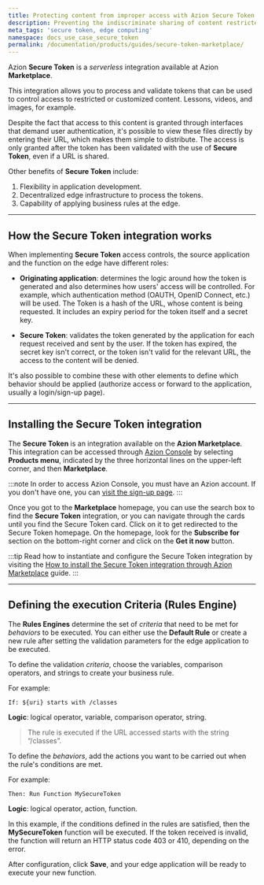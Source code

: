 ```yaml
---
title: Protecting content from improper access with Azion Secure Token
description: Preventing the indiscriminate sharing of content restricted to customers
meta_tags: 'secure token, edge computing'
namespace: docs_use_case_secure_token
permalink: /documentation/products/guides/secure-token-marketplace/
---
```


Azion **Secure Token** is a *serverless* integration available at Azion **Marketplace**. 

This integration allows you to process and validate tokens that can be used to control access to restricted or customized content. Lessons, videos, and images, for example.

Despite the fact that access to this content is granted through interfaces that demand user authentication, it's possible to view these files directly by entering their URL, which makes them simple to distribute. The access is only granted after the token has been validated with the use of **Secure Token**, even if a URL is shared.

Other benefits of **Secure Token** include:

1. Flexibility in application development.
2. Decentralized edge infrastructure to process the tokens.
3. Capability of applying business rules at the edge.

---

## How the Secure Token integration works

When implementing **Secure Token** access controls, the source application and the function on the edge have different roles:

- **Originating application**: determines the logic around how the token is generated and also determines how users' access will be controlled. For example, which authentication method (OAUTH, OpenID Connect, etc.) will be used. The Token is a hash of the URL, whose content is being requested. It includes an expiry period for the token itself and a secret key.

- **Secure Token**: validates the token generated by the application for each request received and sent by the user. If the token has expired, the secret key isn't correct, or the token isn't valid for the relevant URL, the access to the content will be denied.

It's also possible to combine these with other elements to define which behavior should be applied (authorize access or forward to the application, usually a login/sign-up page).

---

## Installing the Secure Token integration

The **Secure Token** is an integration available on the **Azion Marketplace**. This integration can be accessed through [Azion Console](https://console.azion.com) by selecting **Products menu**, indicated by the three horizontal lines on the upper-left corner, and then **Marketplace**.

:::note
In order to access Azion Console, you must have an Azion account. If you don't have one, you can [visit the sign-up page](https://console.azion.com/signup).
:::

Once you got to the **Marketplace** homepage, you can use the search box to find the **Secure Token** integration, or you can navigate through the cards until you find the Secure Token card. Click on it to get redirected to the Secure Token homepage. On the homepage, look for the **Subscribe for** section on the bottom-right corner and click on the **Get it now** button.

:::tip
Read how to instantiate and configure the Secure Token integration by visiting the [How to install the Secure Token integration through Azion Marketplace](/en/documentation/products/guides/secure-token/) guide.
:::

---

## Defining the execution Criteria (Rules Engine)

The **Rules Engines** determine the set of *criteria* that need to be met for *behaviors* to be executed. You can either use the **Default Rule** or create a new rule after setting the validation parameters for the edge application to be executed.

To define the validation *criteria*, choose the variables, comparison operators, and strings to create your business rule.

For example:

`If: ${uri} starts with /classes`

**Logic**: logical operator, variable, comparison operator, string.

> The rule is executed if the URL accessed starts with the string “/classes”.

To define the *behaviors*, add the actions you want to be carried out when the rule's conditions are met. 

For example:

`Then: Run Function MySecureToken`

**Logic**: logical operator, action, function.

In this example, if the conditions defined in the rules are satisfied, then the **MySecureToken** function will be executed. If the token received is invalid, the function will return an HTTP status code 403 or 410, depending on the error. 

After configuration, click **Save**, and your edge application will be ready to execute your new function.




